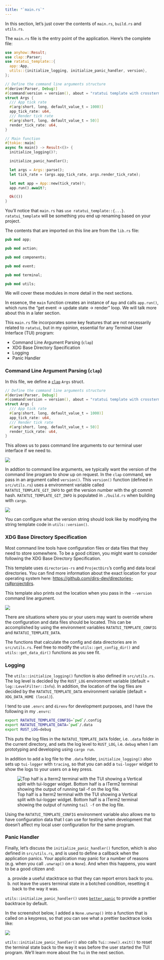```yaml
---
title: "`main.rs`"
---
```


In this section, let's just cover the contents of `main.rs`, `build.rs` and `utils.rs`.

The `main.rs` file is the entry point of the application. Here's the complete file:

```rust {filename="main.rs"}
use anyhow::Result;
use clap::Parser;
use ratatui_template::{
  app::App,
  utils::{initialize_logging, initialize_panic_handler, version},
};

// Define the command line arguments structure
#[derive(Parser, Debug)]
#[command(version = version(), about = "ratatui template with crossterm and tokio")]
struct Args {
  /// App tick rate
  #[arg(short, long, default_value_t = 1000)]
  app_tick_rate: u64,
  /// Render tick rate
  #[arg(short, long, default_value_t = 50)]
  render_tick_rate: u64,
}

// Main function
#[tokio::main]
async fn main() -> Result<()> {
  initialize_logging()?;

  initialize_panic_handler();

  let args = Args::parse();
  let tick_rate = (args.app_tick_rate, args.render_tick_rate);

  let mut app = App::new(tick_rate)?;
  app.run().await?;

  Ok(())
}
```

::: callout
You'll notice that `main.rs` has `use ratatui_template::{...}`. `ratatui_template` will be something you end up renaming based on your project.

The contents that are imported on this line are from the `lib.rs` file:

```rust
pub mod app;

pub mod action;

pub mod components;

pub mod event;

pub mod terminal;

pub mod utils;
```

We will cover these modules in more detail in the next sections.

:::

In essence, the `main` function creates an instance of `App` and calls `app.run()`, which runs the "get event -> update state -> render" loop.
We will talk more about this in a later section.

This `main.rs` file incorporates some key features that are not necessarily related to `ratatui`, but in my opinion, essential for any Terminal User Interface (TUI) program:

- Command Line Argument Parsing (`clap`)
- XDG Base Directory Specification
- Logging
- Panic Handler

### Command Line Argument Parsing (`clap`)

In this file, we define a [`clap`](https://docs.rs/clap/latest/clap/) `Args` struct.

```rust
// Define the command line arguments structure
#[derive(Parser, Debug)]
#[command(version = version(), about = "ratatui template with crossterm and tokio")]
struct Args {
  /// App tick rate
  #[arg(short, long, default_value_t = 1000)]
  app_tick_rate: u64,
  /// Render tick rate
  #[arg(short, long, default_value_t = 50)]
  render_tick_rate: u64,
}
```

This allows us to pass command line arguments to our terminal user interface if we need to.

![](https://user-images.githubusercontent.com/1813121/252718163-ab1945d1-7d44-4b5b-928d-1164ac99f2c9.png)

In addtion to command line arguments, we typically want the version of the command line program to show up on request. In the `clap` command, we pass in an argument called `version()`.
This `version()` function (defined in `src/utils.rs`) uses a environment variable called `RATATUI_TEMPLATE_GIT_INFO` to get the version number with the git commit hash.
`RATATUI_TEMPLATE_GIT_INFO` is populated in `./build.rs` when building with `cargo`.

![](https://user-images.githubusercontent.com/1813121/253160580-dc537c49-4191-4821-874a-9efc73cfe098.png)

You can configure what the version string should look like by modifying the string template code in `utils::version()`.

### XDG Base Directory Specification

Most command line tools have configuration files or data files that they need to store somewhere.
To be a good citizen, you might want to consider following the XDG Base Directory Specification.

This template uses `directories-rs` and `ProjectDirs`'s config and data local directories.
You can find more information about the exact location for your operating system here: <https://github.com/dirs-dev/directories-rs#projectdirs>.

This template also prints out the location when you pass in the `--version` command line argument.

![](https://user-images.githubusercontent.com/1813121/252721469-4d5ec38b-e868-46b4-b7b7-1c2c8bc496ac.png)

There are situations where you or your users may want to override where the configuration and data files should be located.
This can be accomplished by using the environment variables `RATATUI_TEMPLATE_CONFIG` and `RATATUI_TEMPLATE_DATA`.

The functions that calculate the config and data directories are in `src/utils.rs`.
Feel free to modify the `utils::get_config_dir()` and `utils::get_data_dir()` functions as you see fit.

### Logging

The `utils::initialize_logging()` function is also defined in `src/utils.rs`.
The log level is decided by the `RUST_LOG` environment variable (default = `log::LevelFilter::Info`).
In addition, the location of the log files are decided by the `RATATUI_TEMPLATE_DATA` environment variable (default = `XDG_DATA_HOME (local)`).

I tend to use `.envrc` and `direnv` for development purposes, and I have the following in my `.envrc`:

```bash
export RATATUI_TEMPLATE_CONFIG=`pwd`/.config
export RATATUI_TEMPLATE_DATA=`pwd`/.data
export RUST_LOG=debug
```

This puts the log files in the `RATATUI_TEMPLATE_DATA` folder, i.e. `.data` folder in the current directory, and sets the log level to `RUST_LOG`, i.e. `debug` when I am prototyping and developing using `cargo run`.

In addition to add a log file to the `.data` folder, `initialize_logging()` also sets up `tui-logger` with `tracing`, so that you can add a `tui-logger` widget to show the logs to your users on a key press.

![Top half is a Iterm2 terminal with the TUI showing a Vertical split with tui-logger widget. Bottom half is a ITerm2 terminal showing the output of running `tail -f` on the log file.](https://user-images.githubusercontent.com/1813121/254093932-46d8c6fd-c572-4675-bcaf-45a36eed51ff.png)

Using the `RATATUI_TEMPLATE_CONFIG` environment variable also allows me to have configuration data that I can use for testing when development that doesn't affect my local user configuration for the same program.

### Panic Handler

Finally, let's discuss the `initialize_panic_handler()` function, which is also defined in `src/utils.rs`, and is used to define a callback when the application panics.
Your application may panic for a number of reasons (e.g. when you call `.unwrap()` on a `None`).
And when this happens, you want to be a good citizen and:

a) provide a useful stacktrace so that they can report errors back to you.
b) not leave the users terminal state in a botched condition, resetting it back to the way it was.

`utils::initialize_panic_handler()` uses [`better_panic`](https://docs.rs/better-panic/latest/better_panic/) to provide a prettier backtrace by default.

In the screenshot below, I added a `None.unwrap()` into a function that is called on a keypress, so that you can see what a prettier backtrace looks like:

![](https://user-images.githubusercontent.com/1813121/252723080-18c15640-c75f-42b3-8aeb-d4e6ce323430.png)

`utils::initialize_panic_handler()` also calls `Tui::new().exit()` to reset the terminal state back to the way it was before the user started the TUI program.
We'll learn more about the `Tui` in the next section.
